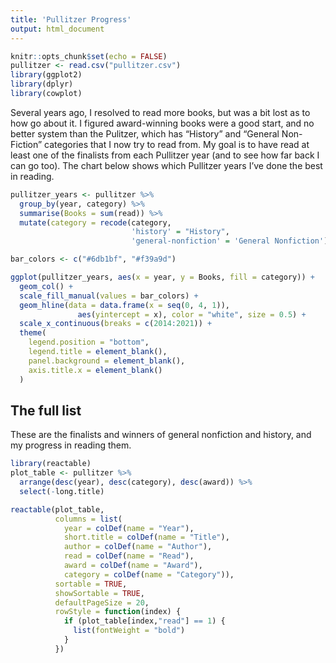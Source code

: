 ```yaml
---
title: 'Pullitzer Progress'
output: html_document
---
```


```r
knitr::opts_chunk$set(echo = FALSE)
pullitzer <- read.csv("pullitzer.csv")
library(ggplot2)
library(dplyr)
library(cowplot)
```


Several years ago, I resolved to read more books, but was a bit lost as to how go about it.
I figured award-winning books were a good start, and no better system than the Pulitzer, which
has "History" and "General Non-Fiction" categories that I now try to read from. My goal is to have
read at least one of the finalists from each Pullitzer year (and to see how far back I can go too).
The chart below shows which Pullitzer years I've done the best in reading.


```r
pullitzer_years <- pullitzer %>%
  group_by(year, category) %>%
  summarise(Books = sum(read)) %>%
  mutate(category = recode(category, 
                           'history' = "History",
                           'general-nonfiction' = 'General Nonfiction'))

bar_colors <- c("#6db1bf", "#f39a9d")

ggplot(pullitzer_years, aes(x = year, y = Books, fill = category)) +
  geom_col() +
  scale_fill_manual(values = bar_colors) +
  geom_hline(data = data.frame(x = seq(0, 4, 1)),
               aes(yintercept = x), color = "white", size = 0.5) +
  scale_x_continuous(breaks = c(2014:2021)) +
  theme(
    legend.position = "bottom",
    legend.title = element_blank(),
    panel.background = element_blank(),
    axis.title.x = element_blank()
  )

```

## The full list

These are the finalists and winners of general nonfiction and history, and my progress in reading them.

```r
library(reactable)
plot_table <- pullitzer %>%
  arrange(desc(year), desc(category), desc(award)) %>%
  select(-long.title)

reactable(plot_table,
          columns = list(
            year = colDef(name = "Year"),
            short.title = colDef(name = "Title"),
            author = colDef(name = "Author"),
            read = colDef(name = "Read"),
            award = colDef(name = "Award"),
            category = colDef(name = "Category")),
          sortable = TRUE,
          showSortable = TRUE,
          defaultPageSize = 20,
          rowStyle = function(index) {
            if (plot_table[index,"read"] == 1) {
              list(fontWeight = "bold")
            }
          })

```